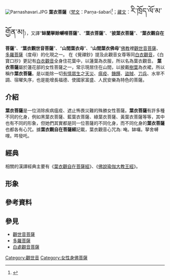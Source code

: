 
[[File:Parnashavari.JPG|thumb]]
'''葉衣菩薩'''（[[梵文|梵文]]：Parṇa-śabarī<ref>{{cite book|title=The Indian Buddhist Iconography art|year=1958|pages=520|isbn=9788173053139|url=https://www.wisdomlib.org/buddhism/book/the-indian-buddhist-iconography/d/doc243227.html|last1=Bhattacharyya|first1=Benoytosh}}</ref>；[[藏文|藏文]]：<font size="5">རི་ཁྲོད་ལོ་མ་གྱོན་མ།</font>），又譯“'''缽蘭拏賒嚩哩菩薩'''”、“'''葉衣菩薩'''”、“'''披葉衣菩薩'''”、“'''葉衣觀自在菩薩'''”、“'''葉衣觀世音菩薩'''”、“'''山間葉衣母'''”、“'''山間葉衣佛母'''”[[佛教|佛教]]裡[[白處觀音菩薩|觀世音菩薩]]、[[多羅菩薩|多羅菩薩]]（度母）的化現之一。
在《覺禪鈔》提及此觀音女尊等同[[白處觀音菩薩|白衣觀音]]，《白寶口抄》更記有[[白處觀音菩薩|白衣觀音]]全身住花葉中，以蓮葉為衣服，所以名為葉衣觀音。
'''葉衣菩薩'''屬於蓮花部的女性菩薩之一，常示現居住在山間，以披戴[[樹葉|樹葉]]為衣裙，所以稱作'''葉衣菩薩'''。是以能除一切[[有情眾生|有情眾生]]之[[天災|天災]]、[[瘟疫|瘟疫]]、[[饑饉|饑饉]]、[[盜賊|盜賊]]、[[刀兵|刀兵]]、水旱不調、宿曜失序，也是能增長福德、使國家富盛、人民安樂為特色的菩薩。

==介紹==

'''葉衣菩薩'''是一位消除疾病瘟疫、遮止怖畏災難的殊勝女性菩薩。'''葉衣菩薩'''有許多種不同的化身，例如黑葉衣菩薩、藍葉衣菩薩、綠葉衣菩薩、黃葉衣菩薩等等，其中也有不同的形象，但她們其實都是同一位菩薩的不同化身，而不同化身的'''葉衣菩薩'''也都各有心咒。據'''葉衣觀自在菩薩經'''記載，葉衣觀音心咒為: 唵。缽囉。拏舍嚩哩。吽發吒。

==經典==
相關的漢譯經典主要有《[[葉衣觀自在菩薩經|葉衣觀自在菩薩經]]》、《[[佛說瑜伽大教王經|佛說瑜伽大教王經]]》。

==形象==
{{cquote|畫葉衣觀自在菩薩像，其像作天女形。首戴寶冠冠有無量壽佛，瓔珞環釧莊嚴其身，身有圓光[[火焰|火焰]]圍遶。像有四臂右第一手當心持吉祥果，第二手作施願手，左第一手持[[鉞斧|鉞斧]]，第二手持罥索，坐蓮華上。|《葉衣觀自在菩薩經》}}

{{cquote|大智化成缽蘭拏賒嚩（[[拼音|拼音]]：pó）哩菩薩。身現金色坐於蓮花上頂戴五如來冠，想降甘露雨。身有圓光熾盛照曜。以花鬘嚴飾六臂。三面面各三目現喜怒相一切裝嚴。右第一手持金剛杵，第二手持鉞斧，第三手持[[箭|箭]]。左第一手持罥索及作期剋印，第二手持貝葉樹枝，第三手持[[弓|弓]]。能變化忿怒明王如雲偏空，而彼明王以熾盛光降諸惡曜，復作忿怒熾盛勢。其明王頂戴阿閦（拼音：chù）佛（註：即「不動佛」），如是依法觀想，能除諸魔驚怖及諸災障。此名息除一切諸魔塵垢大智金剛三摩地。|《佛說瑜伽大教王經》}}

== 參考資料 ==
<references/>

==參見==
*[[觀世音菩薩|觀世音菩薩]]
*[[多羅菩薩|多羅菩薩]]
*[[白處觀音菩薩|白處觀音菩薩]]
[[Category:觀世音|Category:觀世音]]
[[Category:女性身佛菩薩|Category:女性身佛菩薩]]